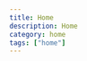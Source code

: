 ```yaml
---
title: Home
description: Home
category: home
tags: ["home"]
---
```




<MarqueeEffect direction="right">
  <MdxCard
    href="/components/playground/image-card"
    className="relative min-w-[550px] w-full h-80 overflow-hidden"
  >
    <VideoFromSrc src="/slant-it/imagecard-slantit.mp4" title="image-card" />
  </MdxCard>
  <MdxCard
    href="/components/blocks/accordion"
    className="relative min-w-[550px] w-full h-80 overflow-hidden"
  >
    <VideoFromSrc src="/slant-it/accordion-slantit.mp4" title="accordion" />
  </MdxCard>
  <MdxCard
    href="/components/playground/image-card"
    className="relative min-w-[550px] w-full h-80 overflow-hidden"
  >
    <VideoFromSrc src="/slant-it/imagecard-slantit.mp4" title="image-card" />
  </MdxCard>
  <MdxCard
    href="/components/blocks/accordion"
    className="relative min-w-[550px] w-full h-80 overflow-hidden"
  >
    <VideoFromSrc src="/slant-it/accordion-slantit.mp4" title="accordion" />
  </MdxCard>
  <MdxCard
    href="/components/playground/image-card"
    className="relative min-w-[550px] w-full h-80 overflow-hidden"
  >
    <VideoFromSrc src="/slant-it/imagecard-slantit.mp4" title="image-card" />
  </MdxCard>
  <MdxCard
    href="/components/blocks/accordion"
    className="relative min-w-[550px] w-full h-80 overflow-hidden"
  >
    <VideoFromSrc src="/slant-it/accordion-slantit.mp4" title="accordion" />
  </MdxCard>
  <MdxCard
    href="/components/playground/image-card"
    className="relative min-w-[550px] w-full h-80 overflow-hidden"
  >
    <VideoFromSrc src="/slant-it/imagecard-slantit.mp4" title="image-card" />
  </MdxCard>
  <MdxCard
    href="/components/blocks/accordion"
    className="relative min-w-[550px] w-full h-80 overflow-hidden"
  >
    <VideoFromSrc src="/slant-it/accordion-slantit.mp4" title="accordion" />
  </MdxCard>
</MarqueeEffect>

<div className="max-w-4xl mx-auto hidden md:block">
<ComponentPreview path="hover-reveal" category="buttons" forShowcase  />
</div>
